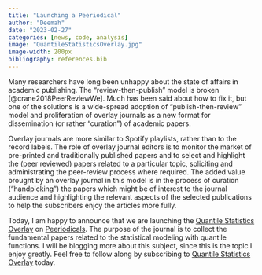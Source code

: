 ```yaml
---
title: "Launching a Peeriodical"
author: "Deemah"
date: "2023-02-27"
categories: [news, code, analysis]
image: "QuantileStatisticsOverlay.jpg"
image-width: 200px
bibliography: references.bib
---
```


Many researchers have long been unhappy about the state of affairs in academic publishing. The "review-then-publish" model is broken [@crane2018PeerReviewWe]. Much has been said about how to fix it, but one of the solutions is a wide-spread adoption of "publish-then-review" model and proliferation of overlay journals as a new format for dissemination (or rather "curation") of academic papers. 

Overlay journals are more similar to Spotify playlists, rather than to the record labels. The role of overlay journal editors is to monitor the market of pre-printed and traditionally published papers and to select and highlight the (peer reviewed) papers related to a particular topic, soliciting and administrating the peer-review process where required. The added value brought by an overlay journal in this model is in the process of curation ("handpicking") the papers which might be of interest to the journal audience and highlighting the relevant aspects of the selected publications to help the subscribers enjoy the articles more fully. 

Today, I am happy to announce that we are launching the [Quantile Statistics Overlay](https://peeriodicals.com/peeriodicals/quantile-statistics-overlay)  on [Peeriodicals](https://peeriodicals.com/). The purpose of the journal is to collect the fundamental papers related to the statistical modeling with quantile functions. I will be blogging more about this subject, since this is the topic I enjoy greatly. Feel free to follow along by subscribing to  [Quantile Statistics Overlay](https://peeriodicals.com/peeriodicals/quantile-statistics-overlay) today.
